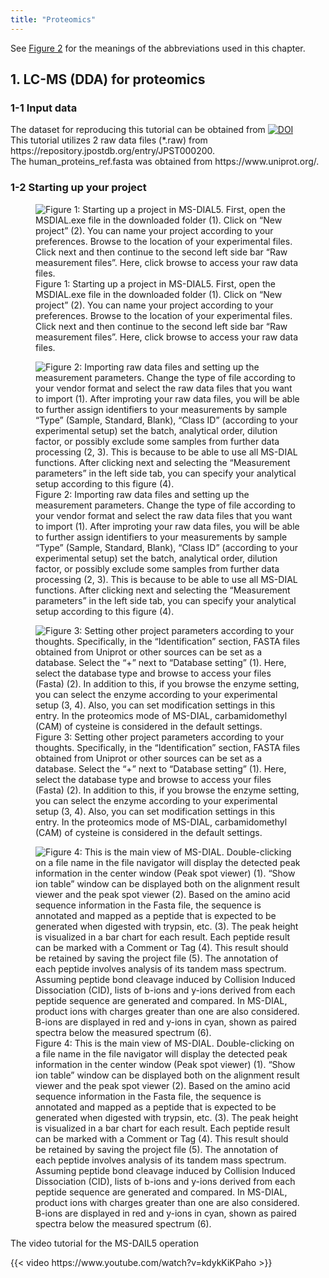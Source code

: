 ```yaml
---
title: "Proteomics"
---
```


See [Figure 2](index.qmd#fig-2) for the meanings of the abbreviations used in this chapter.

## 1. LC-MS (DDA) for proteomics
### 1-1 Input data
The dataset for reproducing this tutorial can be obtained from 
[![DOI](https://zenodo.org/badge/DOI/10.5281/zenodo.15369007.svg)](https://zenodo.org/badge/DOI/10.5281/zenodo.15369007)\
This tutorial utilizes 2 raw data files (*.raw) from https://repository.jpostdb.org/entry/JPST000200.\
The human_proteins_ref.fasta was obtained from https://www.uniprot.org/.

### 1-2 Starting up your project

![Figure 1: Starting up a project in MS-DIAL5. First, open the 
MSDIAL.exe file in the downloaded folder (1). Click on “New 
project” (2). You can name your project according to your preferences.
Browse to the location of your experimental files. Click next and then 
continue to the second left side bar “Raw measurement files”. Here, 
click browse to access your raw data files.](images/proteomics/Fig1%20Starting%20up%20a%20project.png)

![Figure 2: Importing raw data files and setting up the measurement 
parameters. Change the type of file according to your vendor format 
and select the raw data files that you want to import (1). After 
improting your raw data files, you will be able to further assign 
identifiers to your measurements by sample “Type” (Sample, Standard, 
Blank), “Class ID” (according to your experimental setup) set the 
batch, analytical order, dilution factor, or possibly exclude some 
samples from further data processing (2, 3). This is because to be able 
to use all MS-DIAL functions. After clicking next and selecting the 
“Measurement parameters” in the left side tab, you can specify your 
analytical setup according to this figure (4).](images/proteomics/Fig2%20Improting%20a%20raw%20data%20files%20and%20setting%20up%20parameters.png)

![Figure 3: Setting other project parameters according to your thoughts. 
Specifically, in the “Identification” section, FASTA files obtained from 
Uniprot or other sources can be set as a database. Select the “+” next to 
“Database setting” (1). Here, select the database type and browse to access 
your files (Fasta) (2). In addition to this, if you browse the enzyme setting, 
you can select the enzyme according to your experimental setup (3, 4). Also, 
you can set modification settings in this entry. In the proteomics mode of 
MS-DIAL, carbamidomethyl (CAM) of cysteine is considered in the default settings.](images/proteomics/Fig3%20Setting%20up%20analysis%20parameters.png)

![Figure 4: This is the main view of MS-DIAL. Double-clicking on a file name 
in the file navigator will display the detected peak information in the center 
window (Peak spot viewer) (1). “Show ion table” window can be displayed both on 
the alignment result viewer and the peak spot viewer (2). Based on the amino acid 
sequence information in the Fasta file, the sequence is annotated and mapped as 
a peptide that is expected to be generated when digested with trypsin, etc. (3). 
The peak height is visualized in a bar chart for each result. Each peptide result 
can be marked with a Comment or Tag (4). This result should be retained by saving 
the project file (5). The annotation of each peptide involves analysis of its 
tandem mass spectrum. Assuming peptide bond cleavage induced by Collision Induced 
Dissociation (CID), lists of b-ions and y-ions derived from each peptide sequence 
are generated and compared. In MS-DIAL, product ions with charges greater than one 
are also considered. B-ions are displayed in red and y-ions in cyan, shown as paired 
spectra below the measured spectrum (6).](images/proteomics/Fig4%20Project%20windows%20after%20analysis.png)

The video tutorial for the MS-DAIL5 operation

{{< video https://www.youtube.com/watch?v=kdykKiKPaho >}}
